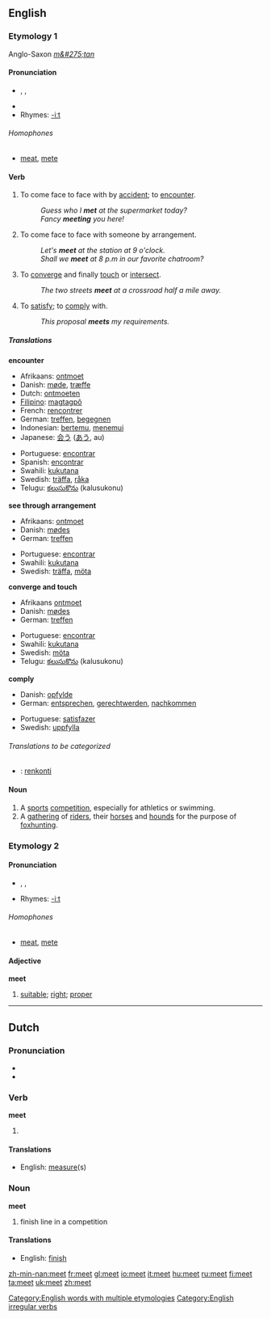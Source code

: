 ==English==

[[Category:English words with multiple etymologies]]

===Etymology 1===
Anglo-Saxon ''[[m&#275;tan]]''

====Pronunciation====
*{{AHD|mēt}}, {{IPA|/miːt/}}, {{SAMPA|/mi:t/}}
*{{audio|en-us-meet.ogg|Audio (US)}}
* Rhymes: [[Rhymes:English:-iːt|-iːt]]

======Homophones======
*[[meat]], [[mete]]

====Verb====
[[Category:English irregular verbs]]
{{en-verb|meets|meeting|met}}

#To come face to face with by [[accident]]; to [[encounter]].
#:''Guess who I '''met''' at the supermarket today?''
#:''Fancy '''meeting''' you here!''
#To come face to face with someone by arrangement.
#:''Let's '''meet''' at the station at 9 o'clock.''
#:''Shall we '''meet''' at 8 p.m in our favorite chatroom?''
#To [[converge]] and finally [[touch]] or [[intersect]].
#:''The two streets '''meet''' at a crossroad half a mile away.''
#To [[satisfy]]; to [[comply]] with.
#:''This proposal '''meets''' my requirements.''

=====Translations=====
'''encounter'''
{{top}}
*Afrikaans: [[ontmoet]]
*Danish: [[møde]], [[træffe]]
*Dutch: [[ontmoeten]]
*[[Filipino]]: [[magtagpô]]
*French: [[rencontrer]]
*German: [[treffen]], [[begegnen]]
*Indonesian: [[temu|bertemu]], [[temu|menemui]]
*Japanese: [[会う]] ([[あう]], au)
{{mid}}
*Portuguese: [[encontrar]]
*Spanish: [[encontrar]]
*Swahili: [[kukutana]]
*Swedish: [[träffa]], [[råka]]
*Telugu: [[కలుసుకొను]] (kalusukonu)
{{bottom}}

'''see through arrangement'''
{{top}}
*Afrikaans: [[ontmoet]]
*Danish: [[mødes]]
*German: [[treffen]]
{{mid}}
*Portuguese: [[encontrar]]
*Swahili: [[kukutana]]
*Swedish: [[träffa]], [[möta]]
{{bottom}}

'''converge and touch'''
{{top}}
*Afrikaans [[ontmoet]]
*Danish: [[mødes]]
*German: [[treffen]]
{{mid}}
*Portuguese: [[encontrar]]
*Swahili: [[kukutana]]
*Swedish: [[möta]]
*Telugu: [[కలుసుకొను]] (kalusukonu)
{{bottom}}

'''comply'''
{{top}}
*Danish: [[opfylde]]
*German: [[entsprechen]], [[gerechtwerden]], [[nachkommen]]
{{mid}}
*Portuguese: [[satisfazer]]
*Swedish: [[uppfylla]]
{{bottom}}

======Translations to be categorized======
{{checktrans}}
<!--Remove this section once all of the translations below have been moved into the tables above.-->
*{{ttbc|Esperanto}}: [[renkonti]]

====Noun====
{{en-noun}}

#A [[sport]]s [[competition]], especially for athletics or swimming.
#A [[gathering]] of [[rider]]s, their [[horse]]s and [[hound]]s for the purpose of [[foxhunting]].

===Etymology 2===

====Pronunciation====
*{{AHD|mēt}}, {{IPA|/miːt/}}, {{SAMPA|/mi:t/}}
* Rhymes: [[Rhymes:English:-iːt|-iːt]]

======Homophones======
*[[meat]], [[mete]]

====Adjective====
'''meet'''

# [[suitable]]; [[right]]; [[proper]]
{{seeCites}}

{{rank|book|story|deep|471|meet|interest|brother|I've}}

----

==Dutch==

===Pronunciation===
*{{IPA|/met/}}
*{{SAMPA|/met/}}

===Verb===
'''meet'''

# {{form of|singular indicative|meten}}

====Translations====
*English: [[measure]](s)

===Noun===
'''meet'''

# finish line in a competition

====Translations====
*English: [[finish]]

[[zh-min-nan:meet]]
[[fr:meet]]
[[gl:meet]]
[[io:meet]]
[[it:meet]]
[[hu:meet]]
[[ru:meet]]
[[fi:meet]]
[[ta:meet]]
[[uk:meet]]
[[zh:meet]]